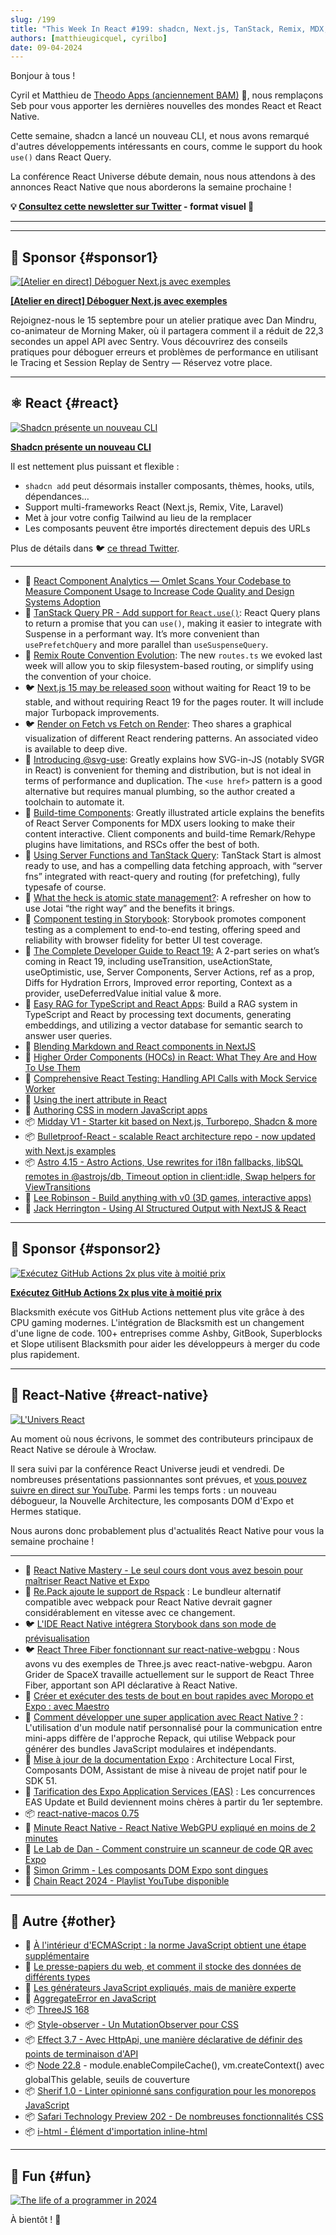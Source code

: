 ```yaml
---
slug: /199
title: "This Week In React #199: shadcn, Next.js, TanStack, Remix, MDX, Astro, Storybook, @svg-use, MSW, RAG, RN-WebGPU, React-Three-Fiber, Re.Pack, Super Apps, RN-macOS, EAS, Node.jx, Stage 2.7, AggregateError, Style-Observer..."
authors: [matthieugicquel, cyrilbo]
date: 09-04-2024
---
```


Bonjour à tous !

Cyril et Matthieu de [Theodo Apps (anciennement BAM)](https://apps.theodo.com/en?utm_source=thisweekinreact) 👋, nous remplaçons Seb pour vous apporter les dernières nouvelles des mondes React et React Native.

Cette semaine, shadcn a lancé un nouveau CLI, et nous avons remarqué d'autres développements intéressants en cours, comme le support du hook `use()` dans React Query.

La conférence React Universe débute demain, nous nous attendons à des annonces React Native que nous aborderons la semaine prochaine !

<!-- truncate -->

**💡 [Consultez cette newsletter sur Twitter](https://slo.im/thread) - format visuel 🎨**

---


<Support />

---

## 💸 Sponsor {#sponsor1}

[![[Atelier en direct] Déboguer Next.js avec exemples](/emails/issues/199/sentry.jpg)](https://sentry.io/resources/faster-apis-better-experiences/?utm_source=thisweekinreact&utm_medium=paid-community&utm_campaign=tracing-fy25q3-fasterapiworkshop&utm_content=newsletter-Danworkshop-rsvp)

**[[Atelier en direct] Déboguer Next.js avec exemples](https://sentry.io/resources/faster-apis-better-experiences/?utm_source=thisweekinreact&utm_medium=paid-community&utm_campaign=tracing-fy25q3-fasterapiworkshop&utm_content=newsletter-Danworkshop-rsvp)**

Rejoignez-nous le 15 septembre pour un atelier pratique avec Dan Mindru, co-animateur de Morning Maker, où il partagera comment il a réduit de 22,3 secondes un appel API avec Sentry. Vous découvrirez des conseils pratiques pour déboguer erreurs et problèmes de performance en utilisant le Tracing et Session Replay de Sentry — Réservez votre place.

---

## ⚛️ React {#react}

[![Shadcn présente un nouveau CLI](/emails/issues/199/shadcn.jpg)](https://ui.shadcn.com/docs/changelog)

**[Shadcn présente un nouveau CLI](https://ui.shadcn.com/docs/changelog)**

Il est nettement plus puissant et flexible :

- `shadcn add` peut désormais installer composants, thèmes, hooks, utils, dépendances…
- Support multi-frameworks React (Next.js, Remix, Vite, Laravel)
- Met à jour votre config Tailwind au lieu de la remplacer
- Les composants peuvent être importés directement depuis des URLs

Plus de détails dans 🐦 [ce thread Twitter](https://x.com/shadcn/status/1829646528149143992).

---

- 💸 [React Component Analytics — Omlet Scans Your Codebase to Measure Component Usage to Increase Code Quality and Design Systems Adoption](https://omlet.dev/?utm_campaign=partner_this-week-in-react_newsletter-quick-link-aug-2024)
- 👀 [TanStack Query PR - Add support for `React.use()`](https://github.com/TanStack/query/pull/7988): React Query plans to return a promise that you can `use()`, making it easier to integrate with Suspense in a performant way. It’s more convenient than `usePrefetchQuery` and more parallel than `useSuspenseQuery`.
- 👀 [Remix Route Convention Evolution](https://github.com/brookslybrand/route-convention-evolution): The new `routes.ts` we evoked last week will allow you to skip filesystem-based routing, or simplify using the convention of your choice.
- 🐦 [Next.js 15 may be released soon](https://x.com/feedthejim/status/1829569083777437745) without waiting for React 19 to be stable, and without requiring React 19 for the pages router. It will include major Turbopack improvements.
- 🐦 [Render on Fetch vs Fetch on Render](https://x.com/t3dotgg/status/1829988532489793957): Theo shares a graphical visualization of different React rendering patterns. An associated video is available to deep dive.
- 📜 [Introducing @svg-use](https://fotis.xyz/posts/introducing-svg-use/): Greatly explains how SVG-in-JS (notably SVGR in React) is convenient for theming and distribution, but is not ideal in terms of performance and duplication. The `<use href>` pattern is a good alternative but requires manual plumbing, so the author created a toolchain to automate it.
- 📜 [Build-time Components](https://codehike.org/blog/build-time-components): Greatly illustrated article explains the benefits of React Server Components for MDX users looking to make their content interactive. Client components and build-time Remark/Rehype plugins have limitations, and RSCs offer the best of both.
- 📜 [Using Server Functions and TanStack Query](https://www.brenelz.com/posts/using-server-functions-and-tanstack-query/): TanStack Start is almost ready to use, and has a compelling data fetching approach, with “server fns” integrated with react-query and routing (for prefetching), fully typesafe of course.
- 📜 [What the heck is atomic state management?](https://www.frontendundefined.com/posts/monthly/jotai-atomic-state-management/): A refresher on how to use Jotai “the right way” and the benefits it brings.
- 📜 [Component testing in Storybook](https://storybook.js.org/blog/component-testing/): Storybook promotes component testing as a complement to end-to-end testing, offering speed and reliability with browser fidelity for better UI test coverage.
- 📜 [The Complete Developer Guide to React 19:](https://www.callstack.com/blog/the-complete-developer-guide-to-react-19-part-1-async-handling) A 2-part series on what’s coming in React 19, including useTransition, useActionState, useOptimistic, use, Server Components, Server Actions, ref as a prop, Diffs for Hydration Errors, Improved error reporting, Context as a provider, useDeferredValue initial value & more.
- 📜 [Easy RAG for TypeScript and React Apps](https://edspencer.net/2024/9/2/easy-rag-for-typescript-and-react-apps): Build a RAG system in TypeScript and React by processing text documents, generating embeddings, and utilizing a vector database for semantic search to answer user queries.
- 📜 [Blending Markdown and React components in NextJS](https://edspencer.net/2024/8/28/using-markdown-with-nextjs)
- 📜 [Higher Order Components (HOCs) in React: What They Are and How To Use Them](https://www.reactsquad.io/blog/higher-order-components-hocs-in-react)
- 📜 [Comprehensive React Testing: Handling API Calls with Mock Service Worker](https://www.trevorlasn.com/blog/react-testing-mock-service-worker/)
- 📜 [Using the inert attribute in React](https://www.mayank.co/notes/inert-in-react)
- 📜 [Authoring CSS in modern JavaScript apps](https://www.alexchantastic.com/modern-css-authoring)
- 📦 [Midday V1 - Starter kit based on Next.js, Turborepo, Shadcn & more](https://github.com/midday-ai/v1)
- 📦 [Bulletproof-React - scalable React architecture repo - now updated with Next.js examples](https://github.com/alan2207/bulletproof-react)
- 📦 [Astro 4.15 - Astro Actions, Use rewrites for i18n fallbacks, libSQL remotes in @astrojs/db, Timeout option in client:idle, Swap helpers for ViewTransitions](https://astro.build/blog/astro-4150/)
- 🎥 [Lee Robinson - Build anything with v0 (3D games, interactive apps)](https://www.youtube.com/watch?v=zA-eCGFBXjM)
- 🎥 [Jack Herrington - Using AI Structured Output with NextJS & React](https://www.youtube.com/watch?v=_Rb4SpWRHC8)

<SubscribeFormEmbed placement="middle" />

---

## 💸 Sponsor {#sponsor2}

[![Exécutez GitHub Actions 2x plus vite à moitié prix](/emails/issues/199/blacksmith.jpg)](https://blacksmith.sh/?utm_source=thisweekinreact&utm_medium=classified&utm_campaign=sep-4&utm_term=react)

**[Exécutez GitHub Actions 2x plus vite à moitié prix](https://blacksmith.sh/?utm_source=thisweekinreact&utm_medium=classified&utm_campaign=sep-4&utm_term=react)**

Blacksmith exécute vos GitHub Actions nettement plus vite grâce à des CPU gaming modernes. L'intégration de Blacksmith est un changement d'une ligne de code. 100+ entreprises comme Ashby, GitBook, Superblocks et Slope utilisent Blacksmith pour aider les développeurs à merger du code plus rapidement.

---

## 📱 React-Native {#react-native}

[![L'Univers React](/emails/issues/199/react-universe.jpg)](https://www.reactuniverseconf.com/)

Au moment où nous écrivons, le sommet des contributeurs principaux de React Native se déroule à Wrocław.

Il sera suivi par la conférence React Universe jeudi et vendredi. De nombreuses présentations passionnantes sont prévues, et [vous pouvez suivre en direct sur YouTube](https://www.youtube.com/watch?v=b48Lax2-jOQ). Parmi les temps forts : un nouveau débogueur, la Nouvelle Architecture, les composants DOM d'Expo et Hermes statique.

Nous aurons donc probablement plus d'actualités React Native pour vous la semaine prochaine !

---

- 💸 [React Native Mastery - Le seul cours dont vous avez besoin pour maîtriser React Native et Expo](https://notjust.dev/react-native-mastery?utm_source=twir&utm_medium=email)
- 👀 [Re.Pack ajoute le support de Rspack](https://github.com/callstack/repack/pull/720) : Le bundleur alternatif compatible avec webpack pour React Native devrait gagner considérablement en vitesse avec ce changement.
- 🐦 [L'IDE React Native intégrera Storybook dans son mode de prévisualisation](https://x.com/kzzzf/status/1829262449541062716)
- 🐦 [React Three Fiber fonctionnant sur react-native-webgpu](https://x.com/aarongrider/status/1830629528005460016) : Nous avons vu des exemples de Three.js avec react-native-webgpu. Aaron Grider de SpaceX travaille actuellement sur le support de React Three Fiber, apportant son API déclarative à React Native.
- 📜 [Créer et exécuter des tests de bout en bout rapides avec Moropo et Expo : avec Maestro](https://expo.dev/blog/create-and-run-fast-end-to-end-tests-using-moropo-and-expo)
- 📜 [Comment développer une super application avec React Native ?](https://medium.com/@xayilmaz/how-to-develop-a-super-app-with-react-native-fe18fbe002c5) : L'utilisation d'un module natif personnalisé pour la communication entre mini-apps diffère de l'approche Repack, qui utilise Webpack pour générer des bundles JavaScript modulaires et indépendants.
- 📖 [Mise à jour de la documentation Expo](https://x.com/amanhimself/status/1828545129499750498) : Architecture Local First, Composants DOM, Assistant de mise à niveau de projet natif pour le SDK 51.
- 📖 [Tarification des Expo Application Services (EAS)](https://expo.dev/pricing#update) : Les concurrences EAS Update et Build deviennent moins chères à partir du 1er septembre.
- 📦 [react-native-macos 0.75](https://www.npmjs.com/package/react-native-macos/v/0.75.2)
- 🎥 [Minute React Native - React Native WebGPU expliqué en moins de 2 minutes](https://www.youtube.com/watch?v=DQrO2LFnrOw)
- 🎥 [Le Lab de Dan - Comment construire un scanneur de code QR avec Expo](https://www.youtube.com/watch?v=PZIEqcdFjpQ)
- 🎥 [Simon Grimm - Les composants DOM Expo sont dingues](https://www.youtube.com/watch?v=BWA8KY5QEPk)
- 🎥 [Chain React 2024 - Playlist YouTube disponible](https://www.youtube.com/playlist?list=PLE7tQUdRKcyb81ybEVsrk6PfxXu7pJs1i#chainreact2024)

---

## 🔀 Autre {#other}

- 📜 [À l'intérieur d'ECMAScript : la norme JavaScript obtient une étape supplémentaire](https://thenewstack.io/inside-ecmascript-javascript-standard-gets-an-extra-stage/)
- 📜 [Le presse-papiers du web, et comment il stocke des données de différents types](https://alexharri.com/blog/clipboard)
- 📜 [Les générateurs JavaScript expliqués, mais de manière experte](https://www.reactsquad.io/blog/understanding-generators-in-javascript)
- 📜 [AggregateError en JavaScript](https://www.trevorlasn.com/blog/aggregate-error-in-javascript/)
- 📦 [ThreeJS 168](https://github.com/mrdoob/three.js/releases/tag/r168)
- 📦 [Style-observer \- Un MutationObserver pour CSS](https://www.bram.us/2024/08/31/introducing-bramus-style-observer-a-mutationobserver-for-css/)
- 📦 [Effect 3.7 \- Avec HttpApi, une manière déclarative de définir des points de terminaison d'API](https://effect.website/blog/effect-3.7)
- 📦 [Node 22.8](https://nodejs.org/en/blog/release/v22.8.0) \- module.enableCompileCache(), vm.createContext() avec globalThis gelable, seuils de couverture
- 📦 [Sherif 1.0 \- Linter opinionné sans configuration pour les monorepos JavaScript](https://github.com/QuiiBz/sherif)
- 📦 [Safari Technology Preview 202 \- De nombreuses fonctionnalités CSS](https://webkit.org/blog/15798/release-notes-for-safari-technology-preview-202/)
- 📦 [i-html \- Élément d'importation inline-html](https://www.keithcirkel.co.uk/i-html/)

---

## 🤭 Fun {#fun}

[![The life of a programmer in 2024](/emails/issues/199/meme.jpg)](https://x.com/daboigbae/status/1828778118888452572)

À bientôt ! 👋